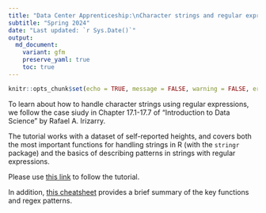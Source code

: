 ```yaml
---
title: "Data Center Apprenticeship:\nCharacter strings and regular expression"
subtitle: "Spring 2024" 
date: "Last updated: `r Sys.Date()`"
output:
  md_document:
    variant: gfm
    preserve_yaml: true
    toc: true
---
```


```r
knitr::opts_chunk$set(echo = TRUE, message = FALSE, warning = FALSE, error = FALSE)
```

To learn about how to handle character strings using regular expressions, we follow the case siudy in Chapter 17.1-17.7 of "Introduction to Data Science" by Rafael A. Irizarry.

The tutorial works with a dataset of self-reported heights, and covers both the most important functions for handling strings in R (with the `stringr` package) and the basics of describing patterns in strings with regular expressions.

Please use [this link](https://rafalab.dfci.harvard.edu/dsbook-part-1/wrangling/string-processing.html) to follow the tutorial.

In addition, [this cheatsheet](https://evoldyn.gitlab.io/evomics-2018/ref-sheets/R_strings.pdf) provides a brief summary of the key functions and regex patterns.